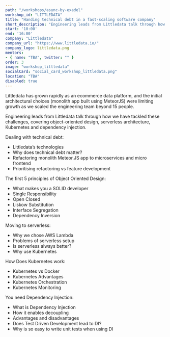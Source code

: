 ```yaml
---
path: "/workshops/async-by-exadel"
workshop_id: "LITTLEDATA"
title: "Handing technical debt in a fast-scaling software company"
short_description: "Engineering leads from Littledata talk through how they have tackled scaling challenges and tech debt, covering object-oriented design, serverless architecture, Kubernetes and dependency injection."
start: '10:00'
end: '16:00'
company: "Littledata"
company_url: "https://www.littledata.io/"
company_logo: littledata.png
mentors:
- { name: "TBA", twitter: "" }
order: 3
image: "workshop_littledata"
socialCard: "social_card_workshop_littledata.png"
location: "TBA"
disabled: true
---
```


Littledata has grown rapidly as an ecommerce data platform, and the initial architectural choices
(monolith app built using MeteorJS) were limiting growth as we scaled the engineering team beyond 15 people.

Engineering leads from Littledata talk through how we have tackled these challenges,
covering object-oriented design, serverless architecture, Kubernetes and dependency injection.

Dealing with technical debt:

- Littledata’s technologies
- Why does technical debt matter?
- Refactoring monolith Meteor.JS app to microservices and micro frontend
- Prioritising refactoring vs feature development

The first 5 principles of Object Oriented Design:

- What makes you a SOLID developer
- Single Responsibility
- Open Closed
- Liskow Substitution
- Interface Segregation
- Dependency Inversion

Moving to serverless:

- Why we chose AWS Lambda
- Problems of serverless setup
- Is serverless always better?
- Why use Kubernetes

How Does Kubernetes work:

- Kubernetes vs Docker
- Kubernetes Advantages
- Kubernetes Orchestration
- Kubernetes Monitoring

You need Dependency Injection:

- What is Dependency Injection
- How it enables decoupling
- Advantages and disadvantages
- Does Test Driven Development lead to DI?
- Why is so easy to write unit tests when using DI

